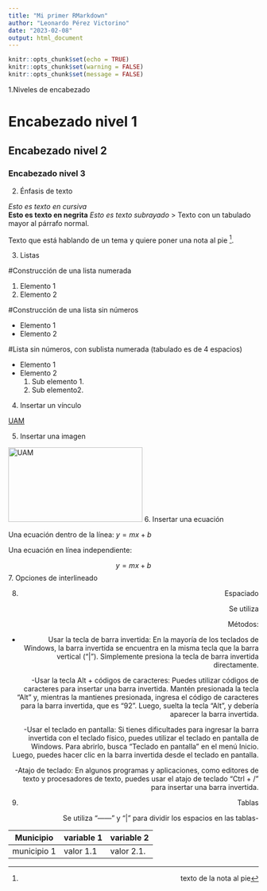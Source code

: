 ```yaml
---
title: "Mi primer RMarkdown"
author: "Leonardo Pérez Victorino"
date: "2023-02-08"
output: html_document
---
```


```r
knitr::opts_chunk$set(echo = TRUE)
knitr::opts_chunk$set(warning = FALSE)
knitr::opts_chunk$set(message = FALSE)
```

1.Niveles de encabezado

# Encabezado nivel 1
## Encabezado nivel 2
### Encabezado nivel 3


2. Énfasis de texto

*Esto es texto en cursiva*  
**Esto es texto en negrita**
_Esto es texto subrayado_
> Texto con un tabulado mayor al párrafo normal.

Texto que está hablando de un tema y quiere poner una nota al pie [^1].

[^1]: texto de la nota al pie


3. Listas

#Construcción de una lista numerada

1. Elemento 1
2. Elemento 2

#Construcción de una lista sin números

* Elemento 1
* Elemento 2

#Lista sin números, con sublista numerada (tabulado es de 4 espacios)

+ Elemento 1
+ Elemento 2
    1. Sub elemento 1.
    2. Sub elemento2.

4. Insertar un vínculo

[UAM](https://www.uam.mx/)

5. Insertar una imagen

![UAM](Uam_azc.jpg){width=270 height=150}
6. Insertar una ecuación

Una ecuación dentro de la línea: $y=mx+b$

Una ecuación en línea independiente:  

$$y=mx+b$$
7. Opciones de interlineado

<div style="text-align: center">  <div/> 
<div style="text-align: justify">  <div/>
<div style="text-align: left">  <div/> 
<div style="text-align: right">  <div/> 


8. Espaciado

Se utiliza \


Métodos:

- Usar la tecla de barra invertida: En la mayoría de los teclados de Windows, la barra invertida se encuentra en la misma tecla que la barra vertical ("|"). Simplemente presiona la tecla de barra invertida directamente.

-Usar la tecla Alt + códigos de caracteres: Puedes utilizar códigos de caracteres para insertar una barra invertida. Mantén presionada la tecla "Alt" y, mientras la mantienes presionada, ingresa el código de caracteres para la barra invertida, que es "92". Luego, suelta la tecla "Alt", y debería aparecer la barra invertida.

-Usar el teclado en pantalla: Si tienes dificultades para ingresar la barra invertida con el teclado físico, puedes utilizar el teclado en pantalla de Windows. Para abrirlo, busca "Teclado en pantalla" en el menú Inicio. Luego, puedes hacer clic en la barra invertida desde el teclado en pantalla.

-Atajo de teclado: En algunos programas y aplicaciones, como editores de texto y procesadores de texto, puedes usar el atajo de teclado "Ctrl + /" para insertar una barra invertida.

9. Tablas

Se utiliza "------" y "|" para dividir los espacios en las tablas-



|Municipio   | variable 1 | variable 2 |
|------------|------------|------------|
|municipio 1 | valor 1.1  | valor 2.1. |
